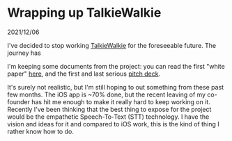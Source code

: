# Wrapping up TalkieWalkie

<span className="text-gray-500 text-sm">2021/12/06</span>

I've decided to stop working [TalkieWalkie](https://talkiewalkie.app) for the foreseeable future.
The journey has

I'm keeping some documents from the project: you can read the first "white paper" [here](/talkiewalkie.html), and the first and last serious [pitch deck](/tw-slides.pdf).

It's surely not realistic, but I'm still hoping to out something from these past few months.
The iOS app is ~70% done, but the recent leaving of my co-founder has hit me enough to make it really hard to keep working on it.
Recently I've been thinking that the best thing to expose for the project would be the empathetic Speech-To-Text (STT) technology.
I have the vision and ideas for it and compared to iOS work, this is the kind of thing I rather know how to do.


